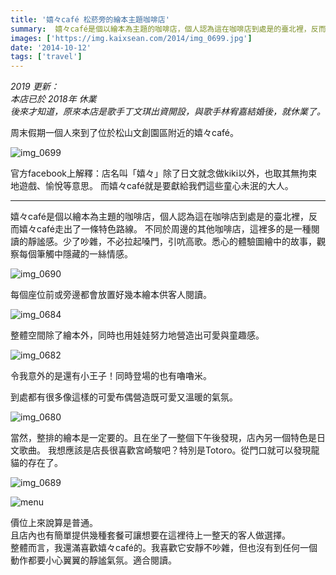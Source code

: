```yaml
---
title: '嬉々café 松菸旁的繪本主題咖啡店'
summary:  嬉々café是個以繪本為主題的咖啡店，個人認為這在咖啡店到處是的臺北裡，反而嬉々café走出了一條特色路線。
images: ['https://img.kaixsean.com/2014/img_0699.jpg']
date: '2014-10-12'
tags: ['travel']
---
```

*2019 更新：*  
*本店已於 2018年 休業*  
*後來才知道，原來本店是歌手丁文琪出資開設，與歌手林宥嘉結婚後，就休業了。*  

周末假期一個人來到了位於松山文創園區附近的嬉々café。

![img_0699](https://img.kaixsean.com/2014/img_0699.jpg)

官方facebook上解釋：店名叫「嬉々」除了日文就念做kiki以外，也取其無拘束地遊戲、愉悅等意思。
而嬉々café就是要獻給我們這些童心未泯的大人。

---
嬉々café是個以繪本為主題的咖啡店，個人認為這在咖啡店到處是的臺北裡，反而嬉々café走出了一條特色路線。
不同於周邊的其他咖啡店，這裡多的是一種閱讀的靜謐感。少了吵雜，不必拉起嗓門，引吭高歌。悉心的體驗圖繪中的故事，觀察每個筆觸中隱藏的一絲情感。

![img_0690](https://img.kaixsean.com/2014/img_0690.jpg)

每個座位前或旁邊都會放置好幾本繪本供客人閱讀。

![img_0684](https://img.kaixsean.com/2014/img_0684.jpg)

整體空間除了繪本外，同時也用娃娃努力地營造出可愛與童趣感。

![img_0682](https://img.kaixsean.com/2014/img_0682.jpg)

令我意外的是還有小王子！同時登場的也有嚕嚕米。

到處都有很多像這樣的可愛布偶營造既可愛又溫暖的氣氛。

![img_0680](https://img.kaixsean.com/2014/img_0680.jpg)

當然，整排的繪本是一定要的。且在坐了一整個下午後發現，店內另一個特色是日文歌曲。 我想應該是店長很喜歡宮崎駿吧？特別是Totoro。從門口就可以發現龍貓的存在了。

![img_0689](https://img.kaixsean.com/2014/img_0689.jpg)

![menu](https://img.kaixsean.com/2014/30789692123.jpg)

價位上來說算是普通。  
且店內也有簡單提供幾種套餐可讓想要在這裡待上一整天的客人做選擇。   
整體而言，我還滿喜歡嬉々café的。我喜歡它安靜不吵雜，但也沒有到任何一個動作都要小心翼翼的靜謐氣氛。適合閱讀。  